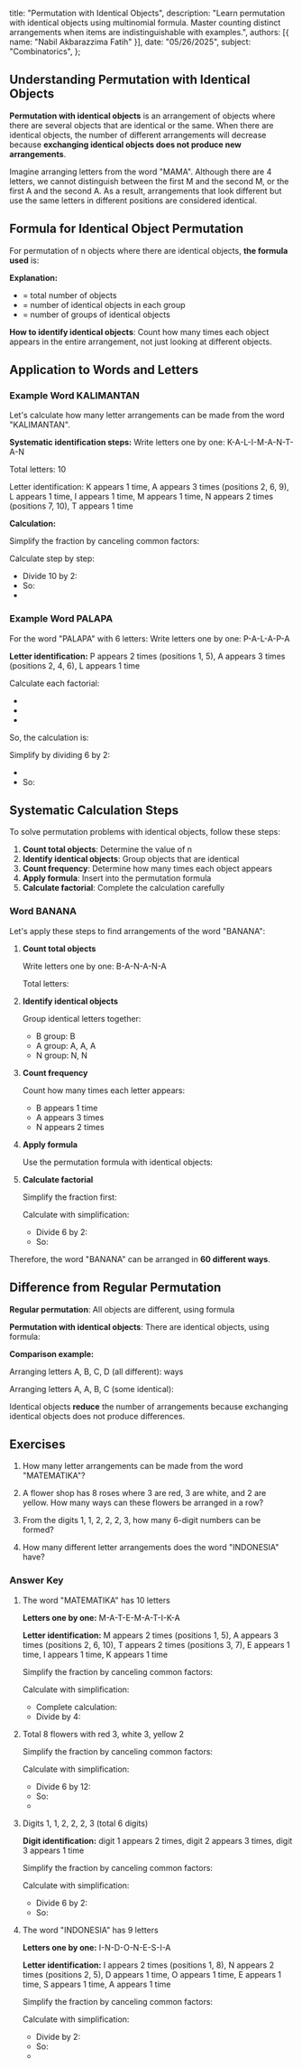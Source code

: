    title: "Permutation with Identical Objects",
   description: "Learn permutation with identical objects using multinomial formula. Master counting distinct arrangements when items are indistinguishable with examples.",
   authors: [{ name: "Nabil Akbarazzima Fatih" }],
   date: "05/26/2025",
   subject: "Combinatorics",
};

## Understanding Permutation with Identical Objects

**Permutation with identical objects** is an arrangement of objects where there are several objects that are identical or the same. When there are identical objects, the number of different arrangements will decrease because **exchanging identical objects does not produce new arrangements**.

Imagine arranging letters from the word "MAMA". Although there are 4 letters, we cannot distinguish between the first M and the second M, or the first A and the second A. As a result, arrangements that look different but use the same letters in different positions are considered identical.

## Formula for Identical Object Permutation

For permutation of n objects where there are identical objects, **the formula used** is:

<div className="flex flex-col gap-4">
<BlockMath math="P = \frac{n!}{r_1! \times r_2! \times r_3! \times \cdots \times r_k!}" />
</div>

**Explanation:**

- <InlineMath math="n" /> = total number of objects
- <InlineMath math="r_1, r_2, r_3, \ldots, r_k" /> = number of identical objects in each group
- <InlineMath math="k" /> = number of groups of identical objects

**How to identify identical objects**: Count how many times each object appears in the entire arrangement, not just looking at different objects.

## Application to Words and Letters

### Example Word KALIMANTAN

Let's calculate how many letter arrangements can be made from the word "KALIMANTAN".

**Systematic identification steps:**
Write letters one by one: K-A-L-I-M-A-N-T-A-N

Total letters: 10

Letter identification: K appears 1 time, A appears 3 times (positions 2, 6, 9), L appears 1 time, I appears 1 time, M appears 1 time, N appears 2 times (positions 7, 10), T appears 1 time

**Calculation:**

<div className="flex flex-col gap-4">
<BlockMath math="P = \frac{10!}{1! \times 3! \times 1! \times 1! \times 1! \times 2! \times 1!}" />
<BlockMath math="= \frac{10!}{3! \times 2!}" />
</div>

Simplify the fraction by canceling common factors:

<div className="flex flex-col gap-4">
<BlockMath math="= \frac{10 \times 9 \times 8 \times 7 \times 6 \times 5 \times 4 \times 3!}{3! \times 2!}" />
<BlockMath math="= \frac{10 \times 9 \times 8 \times 7 \times 6 \times 5 \times 4}{2!}" />
<BlockMath math="= \frac{10 \times 9 \times 8 \times 7 \times 6 \times 5 \times 4}{2}" />
</div>

Calculate step by step:
- Divide 10 by 2: <InlineMath math="\frac{10}{2} = 5" />
- So: <InlineMath math="5 \times 9 \times 8 \times 7 \times 6 \times 5 \times 4" />
- <InlineMath math="= 5 \times 9 \times 8 \times 7 \times 6 \times 5 \times 4 = 302,400" />

### Example Word PALAPA

For the word "PALAPA" with 6 letters:
Write letters one by one: P-A-L-A-P-A

**Letter identification:** P appears 2 times (positions 1, 5), A appears 3 times (positions 2, 4, 6), L appears 1 time

Calculate each factorial:
- <InlineMath math="6! = 6 \times 5 \times 4 \times 3 \times 2 \times 1 = 720" />
- <InlineMath math="2! = 2 \times 1 = 2" />
- <InlineMath math="3! = 3 \times 2 \times 1 = 6" />

So, the calculation is:

<div className="flex flex-col gap-4">
<BlockMath math="P = \frac{6!}{2! \times 3! \times 1!}" />
<BlockMath math="= \frac{6 \times 5 \times 4 \times 3!}{2! \times 3! \times 1!}" />
<BlockMath math="= \frac{6 \times 5 \times 4}{2 \times 1}" />
<BlockMath math="= \frac{6 \times 5 \times 4}{2}" />
</div>

Simplify by dividing 6 by 2:
- <InlineMath math="\frac{6}{2} = 3" />
- So: <InlineMath math="3 \times 5 \times 4 = 60 \text{ arrangements}" />

## Systematic Calculation Steps

To solve permutation problems with identical objects, follow these steps:

1. **Count total objects**: Determine the value of n
2. **Identify identical objects**: Group objects that are identical
3. **Count frequency**: Determine how many times each object appears
4. **Apply formula**: Insert into the permutation formula
5. **Calculate factorial**: Complete the calculation carefully

### Word BANANA

Let's apply these steps to find arrangements of the word "BANANA":

1. **Count total objects**

   Write letters one by one: B-A-N-A-N-A

   Total letters: <InlineMath math="n = 6" />

2. **Identify identical objects**

   Group identical letters together:
   - B group: B
   - A group: A, A, A  
   - N group: N, N

3. **Count frequency**

   Count how many times each letter appears:
   - B appears 1 time
   - A appears 3 times
   - N appears 2 times

4. **Apply formula**

   Use the permutation formula with identical objects:

   <div className="flex flex-col gap-4">
   <BlockMath math="P = \frac{n!}{r_1! \times r_2! \times r_3!}" />
   <BlockMath math="P = \frac{6!}{1! \times 3! \times 2!}" />
   </div>

5. **Calculate factorial**

   Simplify the fraction first:

   <div className="flex flex-col gap-4">
   <BlockMath math="P = \frac{6!}{1! \times 3! \times 2!}" />
   <BlockMath math="= \frac{6 \times 5 \times 4 \times 3!}{1! \times 3! \times 2!}" />
   <BlockMath math="= \frac{6 \times 5 \times 4}{1 \times 2!}" />
   <BlockMath math="= \frac{6 \times 5 \times 4}{2}" />
   </div>

   Calculate with simplification:
   - Divide 6 by 2: <InlineMath math="\frac{6}{2} = 3" />
   - So: <InlineMath math="3 \times 5 \times 4 = 60" />

Therefore, the word "BANANA" can be arranged in **60 different ways**.

## Difference from Regular Permutation

**Regular permutation**: All objects are different, using formula <InlineMath math="n!" />

**Permutation with identical objects**: There are identical objects, using formula:

<div className="flex flex-col gap-4">
<BlockMath math="\frac{n!}{r_1! \times r_2! \times \cdots \times r_k!}" />
</div>

**Comparison example:**

Arranging letters A, B, C, D (all different): <InlineMath math="4! = 24" /> ways

Arranging letters A, A, B, C (some identical): 

<div className="flex flex-col gap-4">
<BlockMath math="\frac{4!}{2!} = \frac{24}{2} = 12 \text{ ways}" />
</div>

Identical objects **reduce** the number of arrangements because exchanging identical objects does not produce differences.

## Exercises

1. How many letter arrangements can be made from the word "MATEMATIKA"?

2. A flower shop has 8 roses where 3 are red, 3 are white, and 2 are yellow. How many ways can these flowers be arranged in a row?

3. From the digits 1, 1, 2, 2, 2, 3, how many 6-digit numbers can be formed?

4. How many different letter arrangements does the word "INDONESIA" have?

### Answer Key

1. The word "MATEMATIKA" has 10 letters

   **Letters one by one:** M-A-T-E-M-A-T-I-K-A
   
   **Letter identification:** M appears 2 times (positions 1, 5), A appears 3 times (positions 2, 6, 10), T appears 2 times (positions 3, 7), E appears 1 time, I appears 1 time, K appears 1 time
   
   Simplify the fraction by canceling common factors:
   
   <div className="flex flex-col gap-4">
   <BlockMath math="P = \frac{10!}{2! \times 3! \times 2! \times 1! \times 1! \times 1!}" />
   <BlockMath math="= \frac{10 \times 9 \times 8 \times 7 \times 6 \times 5 \times 4 \times 3!}{2! \times 3! \times 2!}" />
   <BlockMath math="= \frac{10 \times 9 \times 8 \times 7 \times 6 \times 5 \times 4}{2! \times 2!}" />
   <BlockMath math="= \frac{10 \times 9 \times 8 \times 7 \times 6 \times 5 \times 4}{4}" />
   </div>

   Calculate with simplification:
   - Complete calculation: <InlineMath math="10 \times 9 \times 8 \times 7 \times 6 \times 5 \times 4 = 604,800" />
   - Divide by 4: <InlineMath math="\frac{604,800}{4} = 151,200 \text{ arrangements}" />

2. Total 8 flowers with red 3, white 3, yellow 2
   
   Simplify the fraction by canceling common factors:
   
   <div className="flex flex-col gap-4">
   <BlockMath math="P = \frac{8!}{3! \times 3! \times 2!}" />
   <BlockMath math="= \frac{8 \times 7 \times 6 \times 5 \times 4 \times 3!}{3! \times 3! \times 2!}" />
   <BlockMath math="= \frac{8 \times 7 \times 6 \times 5 \times 4}{3! \times 2!}" />
   <BlockMath math="= \frac{8 \times 7 \times 6 \times 5 \times 4}{6 \times 2}" />
   <BlockMath math="= \frac{8 \times 7 \times 6 \times 5 \times 4}{12}" />
   </div>

   Calculate with simplification:
   - Divide 6 by 12: <InlineMath math="\frac{6}{12} = \frac{1}{2}" />
   - So: <InlineMath math="8 \times 7 \times \frac{1}{2} \times 5 \times 4" />
   - <InlineMath math="= 4 \times 7 \times 5 \times 4 = 560 \text{ ways}" />

3. Digits 1, 1, 2, 2, 2, 3 (total 6 digits)
   
   **Digit identification:** digit 1 appears 2 times, digit 2 appears 3 times, digit 3 appears 1 time
   
   Simplify the fraction by canceling common factors:
   
   <div className="flex flex-col gap-4">
   <BlockMath math="P = \frac{6!}{2! \times 3! \times 1!}" />
   <BlockMath math="= \frac{6 \times 5 \times 4 \times 3!}{2! \times 3!}" />
   <BlockMath math="= \frac{6 \times 5 \times 4}{2!}" />
   <BlockMath math="= \frac{6 \times 5 \times 4}{2}" />
   </div>

   Calculate with simplification:
   - Divide 6 by 2: <InlineMath math="\frac{6}{2} = 3" />
   - So: <InlineMath math="3 \times 5 \times 4 = 60 \text{ numbers}" />

4. The word "INDONESIA" has 9 letters
   
   **Letters one by one:** I-N-D-O-N-E-S-I-A
   
   **Letter identification:** I appears 2 times (positions 1, 8), N appears 2 times (positions 2, 5), D appears 1 time, O appears 1 time, E appears 1 time, S appears 1 time, A appears 1 time
   
   Simplify the fraction by canceling common factors:
   
   <div className="flex flex-col gap-4">
   <BlockMath math="P = \frac{9!}{2! \times 2! \times 1! \times 1! \times 1! \times 1! \times 1!}" />
   <BlockMath math="= \frac{9 \times 8 \times 7 \times 6 \times 5 \times 4 \times 3 \times 2!}{2! \times 2!}" />
   <BlockMath math="= \frac{9 \times 8 \times 7 \times 6 \times 5 \times 4 \times 3}{2!}" />
   <BlockMath math="= \frac{9 \times 8 \times 7 \times 6 \times 5 \times 4 \times 3}{2}" />
   </div>

   Calculate with simplification:
   - Divide by 2: <InlineMath math="\frac{8}{2} = 4" />
   - So: <InlineMath math="9 \times 4 \times 7 \times 6 \times 5 \times 4 \times 3" />
   - <InlineMath math="= 9 \times 4 \times 7 \times 6 \times 5 \times 4 \times 3 = 90,720 \text{ arrangements}" />